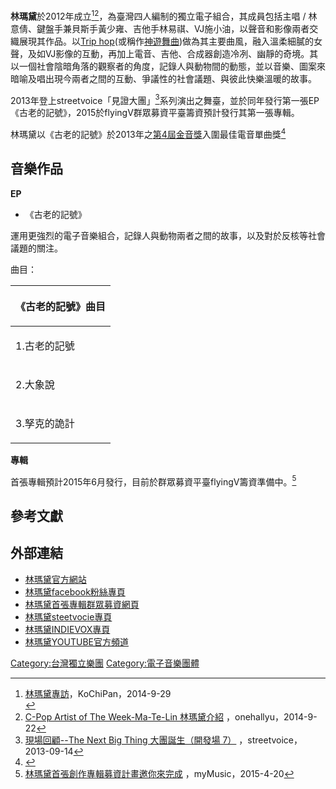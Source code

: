 '''林瑪黛'''於2012年成立<ref>[http://kochipan.over-blog.com/article-interview-ma-te-lin-124361233.html 林瑪黛專訪]，KoChiPan，2014-9-29<br /></ref><ref>[http://onehallyu.com/topic/103701-c-pop-artist-of-the-week-sept-22-sept-28-ma-te-lin/ C-Pop Artist of The Week-Ma-Te-Lin 林瑪黛介紹] {{Wayback|url=http://onehallyu.com/topic/103701-c-pop-artist-of-the-week-sept-22-sept-28-ma-te-lin/ |date=20160304112155 }}，onehallyu，2014-9-22</ref>，為臺灣四人編制的獨立電子組合，其成員包括主唱 / 林意倩、鍵盤手兼貝斯手黃少雍、吉他手林易祺、VJ施小油，以聲音和影像兩者交織展現其作品。以[[Trip_hop|Trip hop]](或稱作[[神遊舞曲|神遊舞曲]])做為其主要曲風，融入溫柔細膩的女聲，及如VJ影像的互動，再加上電音、吉他、合成器創造冷冽、幽靜的奇境。其以一個社會陰暗角落的觀察者的角度，記錄人與動物間的動態，並以音樂、圖案來暗喻及唱出現今兩者之間的互動、爭議性的社會議題、與彼此快樂溫暖的故事。

2013年登上streetvoice「見證大團」<ref>[http://tw.streetvoice.com/svmusic/articles/1497625/ 現場回顧--The Next Big Thing 大團誕生（開發場 7）] {{webarchive|url=https://web.archive.org/web/20131230003712/http://tw.streetvoice.com/svmusic/articles/1497625/ |date=2013-12-30 }}，streetvoice，2013-09-14</ref>系列演出之舞臺，並於同年發行第一張EP《古老的記號》，2015於flyingV群眾募資平臺籌資預計發行其第一張專輯。

林瑪黛以《古老的記號》於2013年之[[第4屆金音獎|第4屆金音獎]]入圍最佳電音單曲獎<ref>{{Cite web |url=http://gima5th.nv.com.tw/history.php |title=歷屆金音獎得獎名單 |access-date=2015-04-22 |archive-url=https://web.archive.org/web/20150810081622/http://gima5th.nv.com.tw/history.php |archive-date=2015-08-10 |dead-url=yes }}</ref>

== 音樂作品 ==
'''EP'''
* 《古老的記號》
運用更強烈的電子音樂組合，記錄人與動物兩者之間的故事，以及對於反核等社會議題的關注。

曲目：
{| class="wikitable"
|-
! 《古老的記號》曲目
|-
| 1.古老的記號
|-
| 2.大象說
|-
| 3.孥克的詭計
|}

'''專輯'''

首張專輯預計2015年6月發行，目前於群眾募資平臺flyingV籌資準備中。<ref>[http://www.mymusic.net.tw/news/news/5926 林瑪黛首張創作專輯募資計畫邀你來完成] {{webarchive|url=https://web.archive.org/web/20160304224136/http://www.mymusic.net.tw/news/news/5926 |date=2016-03-04 }}，myMusic，2015-4-20</ref>

== 參考文獻 ==
{{reflist}}

== 外部連結 ==
* [http://matelin.com/ 林瑪黛官方網站] {{Wayback|url=http://matelin.com/ |date=20210316144403 }}
* [https://www.facebook.com/MateLinmusic 林瑪黛facebook粉絲專頁] {{Wayback|url=https://www.facebook.com/MateLinmusic |date=20210316153152 }}
* [https://www.flyingv.cc/freebird/6413 林瑪黛首張專輯群眾募資網頁] {{Wayback|url=https://www.flyingv.cc/freebird/6413 |date=20160304114221 }}
* [http://tw.streetvoice.com/MateLin/ 林瑪黛steetvocie專頁] {{Wayback|url=http://tw.streetvoice.com/MateLin/ |date=20200814222546 }}
* [https://web.archive.org/web/20150805124950/http://www.indievox.com/matelin 林瑪黛INDIEVOX專頁]
* [https://www.youtube.com/channel/UC8OXQMokcPhqsBm3t6OvXWA 林瑪黛YOUTUBE官方頻道] {{Wayback|url=https://www.youtube.com/channel/UC8OXQMokcPhqsBm3t6OvXWA |date=20201026021137 }}

[[Category:台灣獨立樂團|Category:台灣獨立樂團]]
[[Category:電子音樂團體|Category:電子音樂團體]]